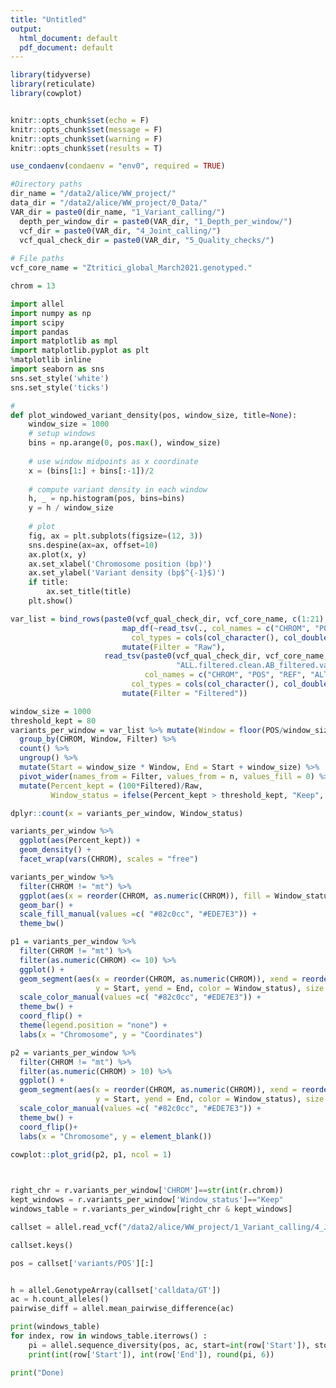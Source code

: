 ```yaml
---
title: "Untitled"
output:
  html_document: default
  pdf_document: default
---
```


```r
library(tidyverse)
library(reticulate)
library(cowplot)


knitr::opts_chunk$set(echo = F)
knitr::opts_chunk$set(message = F)
knitr::opts_chunk$set(warning = F)
knitr::opts_chunk$set(results = T)

use_condaenv(condaenv = "env0", required = TRUE)

#Directory paths
dir_name = "/data2/alice/WW_project/"
data_dir = "/data2/alice/WW_project/0_Data/"
VAR_dir = paste0(dir_name, "1_Variant_calling/")
  depth_per_window_dir = paste0(VAR_dir, "1_Depth_per_window/")
  vcf_dir = paste0(VAR_dir, "4_Joint_calling/")
  vcf_qual_check_dir = paste0(VAR_dir, "5_Quality_checks/")
  
# File paths
vcf_core_name = "Ztritici_global_March2021.genotyped."

chrom = 13
```

```python
import allel
import numpy as np
import scipy
import pandas
import matplotlib as mpl
import matplotlib.pyplot as plt
%matplotlib inline
import seaborn as sns
sns.set_style('white')
sns.set_style('ticks')

#
def plot_windowed_variant_density(pos, window_size, title=None):
    window_size = 1000
    # setup windows 
    bins = np.arange(0, pos.max(), window_size)
    
    # use window midpoints as x coordinate
    x = (bins[1:] + bins[:-1])/2
    
    # compute variant density in each window
    h, _ = np.histogram(pos, bins=bins)
    y = h / window_size
    
    # plot
    fig, ax = plt.subplots(figsize=(12, 3))
    sns.despine(ax=ax, offset=10)
    ax.plot(x, y)
    ax.set_xlabel('Chromosome position (bp)')
    ax.set_ylabel('Variant density (bp$^{-1}$)')
    if title:
        ax.set_title(title)
    plt.show()
```






```r
var_list = bind_rows(paste0(vcf_qual_check_dir, vcf_core_name, c(1:21), ".tab") %>%
                         map_df(~read_tsv(., col_names = c("CHROM", "POS", "REF", "ALT"), 
                           col_types = cols(col_character(), col_double(), col_character(), col_character()))) %>%
                         mutate(Filter = "Raw"),
                     read_tsv(paste0(vcf_qual_check_dir, vcf_core_name,
                                     "ALL.filtered.clean.AB_filtered.variants.good_samples.max-m-80.tab"),
                              col_names = c("CHROM", "POS", "REF", "ALT"), 
                           col_types = cols(col_character(), col_double(), col_character(), col_character())) %>%
                         mutate(Filter = "Filtered"))
```

```r
window_size = 1000
threshold_kept = 80
variants_per_window = var_list %>% mutate(Window = floor(POS/window_size)) %>%
  group_by(CHROM, Window, Filter) %>%
  count() %>%
  ungroup() %>%
  mutate(Start = window_size * Window, End = Start + window_size) %>%
  pivot_wider(names_from = Filter, values_from = n, values_fill = 0) %>%
  mutate(Percent_kept = (100*Filtered)/Raw,
         Window_status = ifelse(Percent_kept > threshold_kept, "Keep", "Remove"))

dplyr::count(x = variants_per_window, Window_status)

variants_per_window %>%
  ggplot(aes(Percent_kept)) +
  geom_density() +
  facet_wrap(vars(CHROM), scales = "free")

variants_per_window %>%
  filter(CHROM != "mt") %>%
  ggplot(aes(x = reorder(CHROM, as.numeric(CHROM)), fill = Window_status)) +
  geom_bar() +
  scale_fill_manual(values =c( "#82c0cc", "#EDE7E3")) +
  theme_bw()

p1 = variants_per_window %>%
  filter(CHROM != "mt") %>%
  filter(as.numeric(CHROM) <= 10) %>%
  ggplot() +
  geom_segment(aes(x = reorder(CHROM, as.numeric(CHROM)), xend = reorder(CHROM, as.numeric(CHROM)),
                   y = Start, yend = End, color = Window_status), size = 5)+
  scale_color_manual(values =c( "#82c0cc", "#EDE7E3")) +
  theme_bw() +
  coord_flip() +
  theme(legend.position = "none") +
  labs(x = "Chromosome", y = "Coordinates")

p2 = variants_per_window %>%
  filter(CHROM != "mt") %>%
  filter(as.numeric(CHROM) > 10) %>%
  ggplot() +
  geom_segment(aes(x = reorder(CHROM, as.numeric(CHROM)), xend = reorder(CHROM, as.numeric(CHROM)),
                   y = Start, yend = End, color = Window_status), size = 5)+
  scale_color_manual(values =c( "#82c0cc", "#EDE7E3")) +
  theme_bw() +
  coord_flip()+
  labs(x = "Chromosome", y = element_blank())

cowplot::plot_grid(p2, p1, ncol = 1)

  
```

```python
right_chr = r.variants_per_window['CHROM']==str(int(r.chrom))
kept_windows = r.variants_per_window['Window_status']=="Keep"
windows_table = r.variants_per_window[right_chr & kept_windows]

callset = allel.read_vcf("/data2/alice/WW_project/1_Variant_calling/4_Joint_calling/Ztritici_global_March2021.genotyped." + str(int(r.chrom)) +".filtered.clean.AB_filtered.variants.good_samples.max-m-80.recode.vcf.gz")#, fields = ['calldata/GT'])

callset.keys()

pos = callset['variants/POS'][:]


h = allel.GenotypeArray(callset['calldata/GT'])
ac = h.count_alleles()
pairwise_diff = allel.mean_pairwise_difference(ac)
```

```python
print(windows_table)
for index, row in windows_table.iterrows() :
    pi = allel.sequence_diversity(pos, ac, start=int(row['Start']), stop=int(row['End']))
    print(int(row['Start']), int(row['End']), round(pi, 6)) 

print("Done)
```

